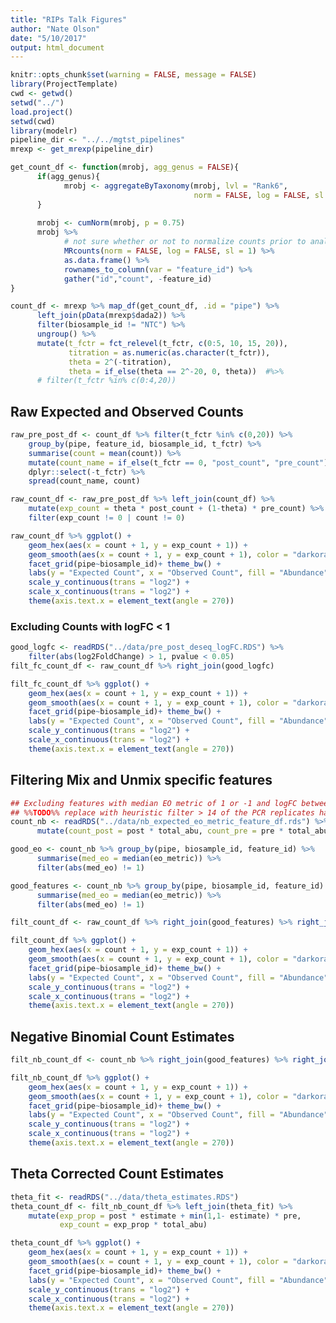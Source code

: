 ```yaml
---
title: "RIPs Talk Figures"
author: "Nate Olson"
date: "5/10/2017"
output: html_document
---
```


```r
knitr::opts_chunk$set(warning = FALSE, message = FALSE)
library(ProjectTemplate)
cwd <- getwd()
setwd("../")
load.project()
setwd(cwd)
library(modelr) 
pipeline_dir <- "../../mgtst_pipelines"
mrexp <- get_mrexp(pipeline_dir)
```

```r
get_count_df <- function(mrobj, agg_genus = FALSE){
      if(agg_genus){
            mrobj <- aggregateByTaxonomy(mrobj, lvl = "Rank6", 
                                         norm = FALSE, log = FALSE, sl = 1)
      }
      
      mrobj <- cumNorm(mrobj, p = 0.75)
      mrobj %>%
            # not sure whether or not to normalize counts prior to analysis
            MRcounts(norm = FALSE, log = FALSE, sl = 1) %>%  
            as.data.frame() %>% 
            rownames_to_column(var = "feature_id") %>% 
            gather("id","count", -feature_id)
} 

count_df <- mrexp %>% map_df(get_count_df, .id = "pipe") %>% 
      left_join(pData(mrexp$dada2)) %>% 
      filter(biosample_id != "NTC") %>% 
      ungroup() %>% 
      mutate(t_fctr = fct_relevel(t_fctr, c(0:5, 10, 15, 20)),
             titration = as.numeric(as.character(t_fctr)), 
             theta = 2^(-titration),
             theta = if_else(theta == 2^-20, 0, theta))  #%>% 
      # filter(t_fctr %in% c(0:4,20))

```


## Raw Expected and Observed Counts
```r
raw_pre_post_df <- count_df %>% filter(t_fctr %in% c(0,20)) %>% 
    group_by(pipe, feature_id, biosample_id, t_fctr) %>% 
    summarise(count = mean(count)) %>% 
    mutate(count_name = if_else(t_fctr == 0, "post_count", "pre_count")) %>% 
    dplyr::select(-t_fctr) %>% 
    spread(count_name, count)
```

```r
raw_count_df <- raw_pre_post_df %>% left_join(count_df) %>% 
    mutate(exp_count = theta * post_count + (1-theta) * pre_count) %>% 
    filter(exp_count != 0 | count != 0)
```

```r
raw_count_df %>% ggplot() +
    geom_hex(aes(x = count + 1, y = exp_count + 1)) +
    geom_smooth(aes(x = count + 1, y = exp_count + 1), color = "darkorange") + 
    facet_grid(pipe~biosample_id)+ theme_bw() +
    labs(y = "Expected Count", x = "Observed Count", fill = "Abundance") +
    scale_y_continuous(trans = "log2") +
    scale_x_continuous(trans = "log2") +
    theme(axis.text.x = element_text(angle = 270))
```


### Excluding Counts with logFC < 1
```r
good_logfc <- readRDS("../data/pre_post_deseq_logFC.RDS") %>% 
    filter(abs(log2FoldChange) > 1, pvalue < 0.05) 
filt_fc_count_df <- raw_count_df %>% right_join(good_logfc)
```

```r
filt_fc_count_df %>% ggplot() +
    geom_hex(aes(x = count + 1, y = exp_count + 1)) +
    geom_smooth(aes(x = count + 1, y = exp_count + 1), color = "darkorange") + 
    facet_grid(pipe~biosample_id)+ theme_bw() +
    labs(y = "Expected Count", x = "Observed Count", fill = "Abundance") +
    scale_y_continuous(trans = "log2") +
    scale_x_continuous(trans = "log2") +
    theme(axis.text.x = element_text(angle = 270))
```




## Filtering Mix and Unmix specific features
```r
## Excluding features with median EO metric of 1 or -1 and logFC between pre and post < 1
## %%TODO%% replace with heuristic filter > 14 of the PCR replicates have observed counts, and only features with observed counts for unmixed samples.  
count_nb <- readRDS("../data/nb_expected_eo_metric_feature_df.rds") %>% 
      mutate(count_post = post * total_abu, count_pre = pre * total_abu)

good_eo <- count_nb %>% group_by(pipe, biosample_id, feature_id) %>% 
      summarise(med_eo = median(eo_metric)) %>% 
      filter(abs(med_eo) != 1)

good_features <- count_nb %>% group_by(pipe, biosample_id, feature_id) %>% 
      summarise(med_eo = median(eo_metric)) %>% 
      filter(abs(med_eo) != 1)

filt_count_df <- raw_count_df %>% right_join(good_features) %>% right_join(good_logfc)
```

```r
filt_count_df %>% ggplot() +
    geom_hex(aes(x = count + 1, y = exp_count + 1)) +
    geom_smooth(aes(x = count + 1, y = exp_count + 1), color = "darkorange") + 
    facet_grid(pipe~biosample_id)+ theme_bw() +
    labs(y = "Expected Count", x = "Observed Count", fill = "Abundance") +
    scale_y_continuous(trans = "log2") +
    scale_x_continuous(trans = "log2") +
    theme(axis.text.x = element_text(angle = 270))
```





## Negative Binomial Count Estimates

```r
filt_nb_count_df <- count_nb %>% right_join(good_features) %>% right_join(good_logfc)
```

```r
filt_nb_count_df %>% ggplot() +
    geom_hex(aes(x = count + 1, y = exp_count + 1)) +
    geom_smooth(aes(x = count + 1, y = exp_count + 1), color = "darkorange") + 
    facet_grid(pipe~biosample_id)+ theme_bw() +
    labs(y = "Expected Count", x = "Observed Count", fill = "Abundance") +
    scale_y_continuous(trans = "log2") +
    scale_x_continuous(trans = "log2") +
    theme(axis.text.x = element_text(angle = 270))
```


## Theta Corrected Count Estimates
```r
theta_fit <- readRDS("../data/theta_estimates.RDS")
theta_count_df <- filt_nb_count_df %>% left_join(theta_fit) %>% 
    mutate(exp_prop = post * estimate + min(1,1- estimate) * pre,
           exp_count = exp_prop * total_abu)
```
```r
theta_count_df %>% ggplot() +
    geom_hex(aes(x = count + 1, y = exp_count + 1)) +
    geom_smooth(aes(x = count + 1, y = exp_count + 1), color = "darkorange") + 
    facet_grid(pipe~biosample_id)+ theme_bw() +
    labs(y = "Expected Count", x = "Observed Count", fill = "Abundance") +
    scale_y_continuous(trans = "log2") +
    scale_x_continuous(trans = "log2") +
    theme(axis.text.x = element_text(angle = 270))
```

